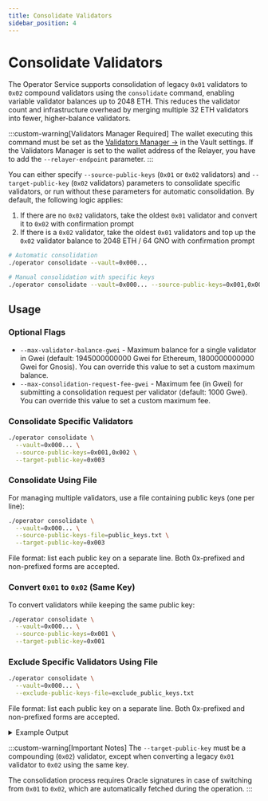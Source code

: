 ```yaml
---
title: Consolidate Validators
sidebar_position: 4
---
```


# Consolidate Validators

The Operator Service supports consolidation of legacy `0x01` validators to `0x02` compound validators using the `consolidate` command, enabling variable validator balances up to 2048 ETH.
This reduces the validator count and infrastructure overhead by merging multiple 32 ETH validators into fewer, higher-balance validators.

:::custom-warning[Validators Manager Required]
  The wallet executing this command must be set as the [Validators Manager →](../validators-manager) in the Vault settings. If the Validators Manager is set to the wallet address of the Relayer, you have to add the `--relayer-endpoint` parameter.
:::

You can either specify `--source-public-keys` (`0x01` or `0x02` validators) and `--target-public-key` (`0x02` validators) parameters to consolidate specific validators, or run without these parameters for automatic consolidation. By default, the following logic applies:

1. If there are no `0x02` validators, take the oldest `0x01` validator and convert it to `0x02` with confirmation prompt
2. If there is a `0x02` validator, take the oldest `0x01` validators and top up the `0x02` validator balance to 2048 ETH / 64 GNO with confirmation prompt

```bash
# Automatic consolidation
./operator consolidate --vault=0x000...

# Manual consolidation with specific keys
./operator consolidate --vault=0x000... --source-public-keys=0x001,0x002 --target-public-key=0x003
```

## Usage

### Optional Flags

- `--max-validator-balance-gwei` - Maximum balance for a single validator in Gwei (default: 1945000000000 Gwei for Ethereum, 1800000000000 Gwei for Gnosis). You can override this value to set a custom maximum balance.
- `--max-consolidation-request-fee-gwei` - Maximum fee (in Gwei) for submitting a consolidation request per validator (default: 1000 Gwei). You can override this value to set a custom maximum fee.

### Consolidate Specific Validators

```bash
./operator consolidate \
  --vault=0x000... \
  --source-public-keys=0x001,0x002 \
  --target-public-key=0x003
```

### Consolidate Using File

For managing multiple validators, use a file containing public keys (one per line):

```bash
./operator consolidate \
  --vault=0x000... \
  --source-public-keys-file=public_keys.txt \
  --target-public-key=0x003
```

File format: list each public key on a separate line. Both 0x-prefixed and non-prefixed forms are accepted.

### Convert `0x01` to `0x02` (Same Key)

To convert validators while keeping the same public key:

```bash
./operator consolidate \
  --vault=0x000... \
  --source-public-keys=0x001 \
  --target-public-key=0x001
```

### Exclude Specific Validators Using File

```bash
./operator consolidate \
  --vault=0x000... \
  --exclude-public-keys-file=exclude_public_keys.txt
```

File format: list each public key on a separate line. Both 0x-prefixed and non-prefixed forms are accepted.

<details className="custom-details">
<summary>Example Output</summary>

```bash
Enter the comma separated list of API endpoints for execution nodes: : https://execution-node
Enter the comma separated list of API endpoints for consensus nodes: https://consensus-node
Enter your vault address: 0x3320ad928c20187602a2b2c04eeaa813fa899468
Consolidating 2 validators:
    0x001 -> 0x003
    0x002 -> 0x003
Proceed consolidation? [Y/n]: y
Fetched signatures for validator consolidation: Received 11 out of 11 approvals
Submitting consolidate validators transaction
Waiting for transaction 0x00000... confirmation
Validators has been successfully consolidated
```
</details>

:::custom-warning[Important Notes]
The `--target-public-key` must be a compounding (`0x02`) validator, 
except when converting a legacy `0x01` validator to `0x02` using the same key.  

The consolidation process requires Oracle signatures in case of switching from `0x01` to `0x02`, which are automatically fetched during the operation.
:::
